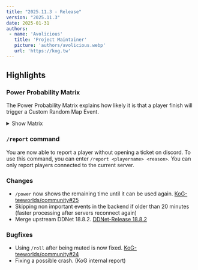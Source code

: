 ```yaml
---
title: "2025.11.3 - Release"
version: "2025.11.3"
date: 2025-01-31
authors:
 - name: 'Avolicious'
   title: 'Project Maintainer'
   picture: 'authors/avolicious.webp'
   url: 'https://kog.tw'
---
```



## Highlights

### <Badge text="New" variant="note" /> Power Probability Matrix

The Power Probability Matrix explains how likely it is that a player finish will trigger a Custom Random Map Event.

<details>
  <summary>Show Matrix</summary>

  | Level | EASY 1 | EASY 2 | EASY 3 | MAIN 1 | MAIN 2 | MAIN 3 | HARD 1 | HARD 2 | HARD 3 | INSANE 1 | INSANE 2 | INSANE 3 | EXTREME 1 | EXTREME 2 | EXTREME 3 | EXTREME 3+ |
  |-------|-------|-------|-------|-------|-------|-------|-------|-------|-------|-------|-------|-------|-------|-------|-------|-------|
  | WTF | 1.26% | 1.94% | 2.63% | 3.31% | 4.00% | 4.69% | 5.37% | 6.06% | 6.74% | 7.43% | 8.11% | 8.80% | 9.13% | 9.13% | 9.13% | 9.14% |
  | XXXL | 1.27% | 1.95% | 2.64% | 3.32% | 4.01% | 4.69% | 5.37% | 6.06% | 6.74% | 7.43% | 8.11% | 8.80% | 9.11% | 9.11% | 9.11% | 9.12% |
  | XXL | 1.28% | 1.97% | 2.65% | 3.33% | 4.01% | 4.70% | 5.38% | 6.06% | 6.74% | 7.42% | 8.11% | 8.79% | 9.09% | 9.09% | 9.09% | 9.10% |
  | XL | 1.30% | 1.98% | 2.66% | 3.34% | 4.02% | 4.70% | 5.38% | 6.06% | 6.74% | 7.42% | 8.10% | 8.78% | 9.05% | 9.05% | 9.05% | 9.06% |
  | L | 1.33% | 2.01% | 2.68% | 3.36% | 4.04% | 4.71% | 5.39% | 6.07% | 6.74% | 7.42% | 8.09% | 8.77% | 9.01% | 9.01% | 9.01% | 9.02% |
  | M | 1.37% | 2.04% | 2.72% | 3.39% | 4.06% | 4.73% | 5.40% | 6.07% | 6.74% | 7.41% | 8.08% | 8.75% | 8.94% | 8.94% | 8.94% | 8.95% |
  | S | 1.44% | 2.11% | 2.77% | 3.43% | 4.09% | 4.75% | 5.42% | 6.08% | 6.74% | 7.40% | 8.06% | 8.73% | 8.82% | 8.82% | 8.82% | 8.83% |
  | XS | 1.58% | 2.23% | 2.87% | 3.51% | 4.16% | 4.80% | 5.45% | 6.09% | 6.74% | 7.38% | 8.03% | 8.59% | 8.59% | 8.59% | 8.59% | 8.60% |
  | XXS | 1.98% | 2.57% | 3.17% | 3.76% | 4.36% | 4.95% | 5.54% | 6.14% | 6.73% | 7.33% | 7.92% | 7.91% | 7.91% | 7.91% | 7.91% | 7.92% |
</details>

### <Badge text="New" variant="note" /> `/report` command

You are now able to report a player without opening a ticket on discord. To use this command, you can enter `/report <playername> <reason>`.
You can only report players connected to the current server.

### <Badge text="Change" variant="tip" /> Changes
- `/power` now shows the remaining time until it can be used again. [KoG-teeworlds/community#25](https://github.com/KoG-teeworlds/community/issues/25)
- Skipping non important events in the backend if older than 20 minutes (faster processing after servers reconnect again)
- Merge upstream DDNet 18.8.2. [DDNet-Release 18.8.2](https://github.com/ddnet/ddnet/releases/tag/18.8.2)

### <Badge text="Bugfix" variant="danger" /> Bugfixes
- Using `/roll` after being muted is now fixed. [KoG-teeworlds/community#24](https://github.com/KoG-teeworlds/community/issues/24)
- Fixing a possible crash. (KoG internal report)
